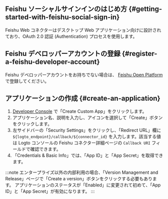 ## Feishu ソーシャルサインインのはじめ方 \{#getting-started-with-feishu-social-sign-in}

Feishu Web コネクターはデスクトップ Web アプリケーション向けに設計されており、OAuth 2.0 認証 (Authentication) プロセスを使用します。

## Feishu デベロッパーアカウントの登録 \{#register-a-feishu-developer-account}

Feishu デベロッパーアカウントをお持ちでない場合は、 [Feishu Open Platform](https://open.feishu.cn/app) で登録してください。

## アプリケーションの作成 \{#create-an-application}

1. [Developer Console](https://open.feishu.cn/app) で「Create Custom App」をクリックします。
2. アプリケーション名、説明を入力し、アイコンを選択して「Create」ボタンをクリックします。
3. 左サイドバーの「Security Settings」をクリックし、「Redirect URL」欄に `${logto_endpoint}/callback/${connector_id}` を入力します。該当する値は Logto コンソールの Feishu コネクター詳細ページの `Callback URI` フィールドで確認できます。
4. 「Credentials & Basic Info」では、「App ID」と「App Secret」を取得できます。

:::note
エンタープライズ以外の内部利用の場合、「Version Management and Release」ページで「Create a version」ボタンをクリックする必要もあります。
アプリケーションのステータスが「Enabled」に変更されて初めて、「App ID」と「App Secret」が有効になります。
:::
